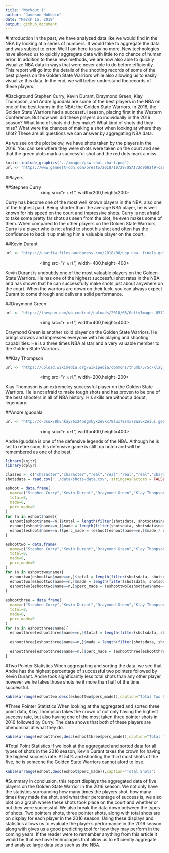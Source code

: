 ```yaml
---
title: "Workout 1"
author: "Jameson Hohbein"
date: "March 15, 2019"
output: github_document
---
```

#Introduction
In the past, we have analyzed data like we would find in the NBA by looking at a series of numbers. It would take to aggregate the data and was subject to error. Well I am here to say no more. New technologies have allowed us to quickly aggregate data with little to no chance of human error. In addition to these new methods, we are now also able to quickly visualize NBA data in ways that were never able to do before efficiently. This report will go into the details of the shooting records of some of the best players on the Golden State Warriors while also allowing us to easily visualize this data. In the end, we will better understand the records of these players. 

#Background
Stephen Curry, Kevin Durant, Draymond Green, Klay Thompson, and Andre Iguodala are some of the best players in the NBA on one of the best teams in the NBA; the Golden State Warriors. In 2016, the Golden State Warriors had a successful season, placing first in the Western Conference. But how well did these players do individually in the 2016 season? What kind of shots did they make? What kind of shots did they miss? What were the chances of making a shot when looking at where they shot? These are all questions we can answer by aggregating NBA data. 

As we see on the plot below, we have shots taken by the players in the 2016. You can see where they were shots were taken on the court and see that the green plots mark a successful shot and the red dots mark a miss. 
```r
knitr::include_graphics('../images/gsw-shot_chart.png')
url <- "https://www.gannett-cdn.com/presto/2018/10/29/USAT/2d9b02f9-c2ee-405e-bb80-1d2bc066388f-2018-10-28_Steph_Curry3.jpg"
```

#Players

##Stephen Curry
<center><img src="`r url`", width=200,height=200></center>
Curry has become one of the most well known players in the NBA, also one of the highest paid. Being shorter than the average NBA player, he is well known for his speed on the court and impressive shots. Curry is not afraid to take some pretty far shots as seen from the plot, he even makes some of them. When compared to the other players on the Golden State Warriors, Curry is a player who is not afraid to shoot his shot and often has the confidence to back it up making him a valuable player on the court.  

##Kevin Durant
```r
url <- "https://usatftw.files.wordpress.com/2018/06/usp_nba-_finals-golden_state_warriors_at_cleveland.jpg"
```
<center><img src="`r url`", width=400,height=400></center>
Kevin Durant is undoubtly one of the most valuable players on the Golden State Warriors. He has one of the highest successful shot rates in the NBA and has shown that he can successfully make shots just about anywhere on the court. When the warriors are down on their luck, you can always expect Durant to come through and deliver a solid performance. 

##Draymond Green
```r
url <- "https://thespun.com/wp-content/uploads/2018/05/GettyImages-857779692-775x465.jpg" 
```
<center><img src="`r url`", width=400,height=400></center>
Draymond Green is another solid player on the Golden State Warriors. He brings crowds and impresses everyone with his playing and shooting capabilities. He is a three times NBA allstar and a very valuable member to the Golden State Warriors. 

##Klay Thompson
```r
url <- "https://upload.wikimedia.org/wikipedia/commons/thumb/5/5c/Klay_Thompson_vs._Jared_Dudley_%28cropped%29.jpg/800px-Klay_Thompson_vs._Jared_Dudley_%28cropped%29.jpg" 
```
<center><img src="`r url`", width=200,height=200></center>
Klay Thompson is an extremeley successful player on the Golden State Warriors. He is not afraid to make tough shots and has proven to be one of the best shooters in all of NBA history. His skills are without a doubt, legendary. 

##Andre Iguodala
```r
url <- "http://c-3sux78kvnkay76x24osgmkyx2evkx78lux78smx78uavx2eius.g00.sportingnews.com/g00/3_c-3ccc.yvux78zotmtkcy.ius_/c-3SUXKVNKAY76x24nzzvx3ax2fx2fosgmky.vkx78lux78smx78uav.iusx2fjox2frohx78gx78ex2fyvux78zotm_tkcyx2fi5x2f5kx2fgtjx78k-omaujgrg-mkzze-778474-lzx78pvm_7umamnbc7rtld7ues3uwjcuskj.pvmx3fzx3d7109816175x26cx3d526x26wagrozex3d36x26o76i.sgx78qx3dosgmk_$/$/$/$/$/$/$" 
```
<center><img src="`r url`", width=400,height=400></center>
Andre Iguodala is one of the defensive legends of the NBA. Although he is set to retire soon, his defensive game is still top notch and will be remembered as one of the best. 



```r
library(knitr)
library(dplyr)

classes =  c("character","character","real","real","real","real","character","character","character","real","character","real","real","character","real")
shotsdata = read.csv("../data/shots-data.csv", stringsAsFactors = FALSE, sep=",", colClasses =classes)

eshoot = data.frame(
  name=c("Stephen Curry","Kevin Durant","Draymond Green","Klay Thompson","Andre Iguodala"),
  total=0,
  made=0,
  perc_made=0
)
for (n in eshoot$name){
  eshoot[eshoot$name==n,]$total = length(filter(shotsdata, shotsdata$name==n)$shot_made_flag)
  eshoot[eshoot$name==n,]$made = length(filter(shotsdata, shotsdata$name==n, shotsdata$shot_made_flag=="shot_yes")$shot_made_flag)
  eshoot[eshoot$name==n,]$perc_made = (eshoot[eshoot$name==n,]$made / eshoot[eshoot$name==n,]$total)*100
}

eshoottwo = data.frame(
  name=c("Stephen Curry","Kevin Durant","Draymond Green","Klay Thompson","Andre Iguodala"),
  total=0,
  made=0,
  perc_made=0
)
for (n in eshoottwo$name){
  eshoottwo[eshoottwo$name==n,]$total = length(filter(shotsdata, shotsdata$name==n,shotsdata$shot_type=="2PT Field Goal")$shot_made_flag)
  eshoottwo[eshoottwo$name==n,]$made = length(filter(shotsdata, shotsdata$name==n,shotsdata$shot_type=="2PT Field Goal", shotsdata$shot_made_flag=="shot_yes")$shot_made_flag)
  eshoottwo[eshoottwo$name==n,]$perc_made = (eshoottwo[eshoottwo$name==n,]$made / eshoottwo[eshoottwo$name==n,]$total)*100
}

eshootthree = data.frame(
  name=c("Stephen Curry","Kevin Durant","Draymond Green","Klay Thompson","Andre Iguodala"),
  total=0,
  made=0,
  perc_made=0
)
for (n in eshootthree$name){
  eshootthree[eshootthree$name==n,]$total = length(filter(shotsdata, shotsdata$name==n,shotsdata$shot_type=="3PT Field Goal")$shot_made_flag)
  
  eshootthree[eshootthree$name==n,]$made = length(filter(shotsdata, shotsdata$name==n,shotsdata$shot_type=="3PT Field Goal", shotsdata$shot_made_flag=="shot_yes")$shot_made_flag)
  
  eshootthree[eshootthree$name==n,]$perc_made = (eshootthree[eshootthree$name==n,]$made / eshootthree[eshootthree$name==n,]$total)*100
}


```
#Two Pointer Statistics
When aggregating and sorting the data, we see that Andre has the highest percentage of successful two pointers followed by Kevin Durant. Andre took significantly less total shots than any other player, however we he takes those shots he it more than half of the time successful.

```r
kable(arrange(eshoottwo,desc(eshoottwo$perc_made)),caption="Total Two Shots")
```

#Three Pointer Statistics
When looking at the aggregated and sorted three point data, Klay Thompson takes the crown of not only having the highest success rate, but also having one of the most taken three pointer shots in 2016 followed by Curry. The data shows that both of these players are phenominal at what they do. 

```r
kable(arrange(eshootthree,desc(eshootthree$perc_made)),caption="Total Three Shots")
```

#Total Point Statistics
If we look at the aggregated and sorted data for all types of shots in the 2016 season, Kevin Durant takes the crown for having the highest success rate. At 54% and shooting the third most shots of the five, he is someone the Golden State Warriors cannot aford to lose.
```r
kable(arrange(eshoot,desc(eshoot$perc_made)),caption="Total Shots")
```

#Summary
In conclusion, this report displays the aggregated data of five players on the Golden State Warrior in the 2016 season. We not only have the statistics surrounding how many times the players shot, how many times they made the shot, and what their percentage of success is, we also plot on a graph where these shots took place on the court and whether or not they were successful. We also break the data down between the types of shots. Two pointers shots, three pointer shots, along with total shots are on display for each player in the 2016 season. Using these displays and statistics allows us to evaluate the player's performance in the 2016 season along with gives us a good predicting tool for how they may perform in the coming years. If the reader were to remember anything from this article it would be that we have technologies that allow us to efficiently aggregate and analyize large data sets such as the NBA. 
 